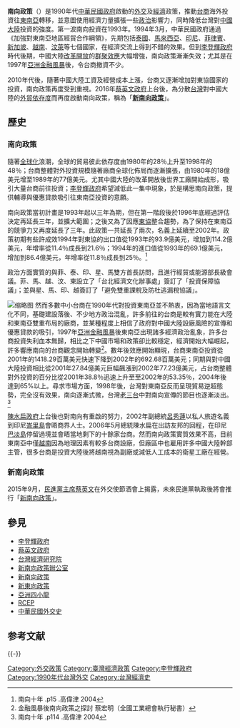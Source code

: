 {{Distinguish|南進政策}}

'''南向政策'''（{{lang-en|Southern Policy}}）是1990年代[[中華民國政府|中華民國政府]]啟動的[[外交|外交]]及[[經濟|經濟]]政策，推動[[台商|台商]]海外投資往[[東南亞|東南亞]]轉移，並意圖使用經濟力量擴張一些[[政治|政治]]影響力，同時降低台灣對[[中國大陸|中國大陸]]投資的強度。第一波南向投資在1993年。1994年3月，中華民國政府通過《加強對東南亞地區經貿合作綱領》，先期包括[[泰國|泰國]]、[[馬來西亞|馬來西亞]]、[[印尼|印尼]]、[[菲律賓|菲律賓]]、[[新加坡|新加坡]]、[[越南|越南]]、[[汶萊|汶萊]]等七個國家，在經濟交流上得到不錯的效果。但到[[李登輝政府|李登輝政府]]時代後期，中國大陸[[改革開放|改革開放]]的[[群聚效應|群聚效應]]大幅增強，南向政策漸漸失效；尤其是在1997年[[亞洲金融風暴|亞洲金融風暴]]後，令台商撤資不少。

2010年代後，隨著中國大陸工資及經營成本上漲，台商又逐漸增加對東協國家的投資，南向政策再度受到重視。2016年[[蔡英文政府|蔡英文政府]]上台後，為分散[[台灣|台灣]]對中國大陸的[[外貿依存度|外貿依存度]]而再度啟動南向政策，稱為「'''[[新南向政策|新南向政策]]'''」。

== 歷史 ==
===南向政策===
隨著[[全球化|全球化]]浪潮，全球的貿易彼此依存度由1980年的28％上升至1998年的48％；台商整體對外投資規模隨著廠商全球化佈局而逐漸擴張，由1980年的18億美元增至1989年的77億美元。尤其中國大陸的改革開放後世界工廠開始成形，吸引大量台商前往投資；[[李登輝政府|李登輝政府]]希望減低此一集中現象，於是構思南向政策，提供輔導與優惠貸款吸引往東南亞投資的意願。

南向政策當初計畫是1993年起以三年為期，但在第一階段後於1996年底經過評估決定再延長三年，並擴大範圍；之後又為了因應[[東協|東協]]整合趨勢，為了保持在東南亞的競爭力又再度延長了三年。此政策一共延長了兩次，名義上延續至2002年。政策初期有些許成效1994年對東協的出口值從1993年的93.9億美元，增加到114.2億美元，年增率從11.4％成長到21.6％；1994年的進口值從1993年的69.1億美元，增加到86.4億美元，年增率從11.8％成長到25％。<ref>南向十年 .p15  .高偉津  2004</ref>

政治方面實質的與菲、泰、印、星、馬雙方首長訪問，且進行經貿或能源部長級會議。菲、馬、越、汶、柬設立了「台北經濟文化辦事處」簽訂了「投資保障協議」；並與星、馬、印、越簽訂了「避免雙重課稅及防杜逃漏稅協議」。

[[File:Vietnamese_anti-Chinese_protests_in_Hanoi.jpg|缩略图]]
然而多數中小台商在1990年代對投資東南亞並不熱衷，因為當地語言文化不同，基礎建設落後、不少地方政治混亂，許多前往的台商是較有實力能在大陸和東南亞雙重布局的廠商，並某種程度上相信了政府對中國大陸設廠風險的宣傳和優惠貸款的吸引，1997年[[亞洲金融風暴|亞洲金融風暴]]後東南亞出現諸多經濟政治亂象，許多台商投資失利血本無歸，相比之下中國市場和政策卻比較穩定，經濟開始大幅崛起，許多響應南向的台商觀念開始轉變<ref>金融風暴後南向政策之探討 蔡宏明（全國工業總會執行秘書）</ref>。數年後效應開始顯現，台商東南亞投資從2001年的1418.29百萬美元快速下降到2002年的692.68百萬美元；同期與對中國大陸投資相比從2001年27.84億美元巨幅飆漲到2002年77.23億美元，占台商整體對外投資的百分比從2001年38.8％迅速上升至至2002年的53.35％，2004年後達到65%以上。尋求市場方面，1998年後，台灣對東南亞反而呈現貿易逆超態勢，完全沒有效果，南向逐漸式微，台灣[[老三台|老三台]]中對南向宣傳的節目也逐漸淡出。<ref>南向十年 .p114  .高偉津  2004</ref>

[[陳水扁政府|陳水扁政府]]上台後也對南向有重啟的努力，2002年副總統[[呂秀蓮|呂秀蓮]]以私人旅遊名義到印尼[[峇里島|峇里島]]會晤商界人士。2006年5月總統陳水扁在出訪友邦的回程，在印尼[[巴淡島|巴淡島]]停留過境並會晤當地剩下的十餘家台商。然而南向政策實質效果不高，目前東南亞中僅[[越南|越南]]因為地理因素有較多台商設廠，但廠區中也雇用許多中國大陸幹部主管，很多台商是投資大陸後將越南視為副廠或減低人工成本的衛星工廠在經營。

===新南向政策===
{{Main|新南向政策}}
2015年9月，[[民進黨主席|民進黨主席]][[蔡英文|蔡英文]]在外交使節酒會上揭露，未來民進黨執政後將會推行「[[新南向政策|新南向政策]]」。

==參見==
*[[李登輝政府|李登輝政府]]
*[[蔡英文政府|蔡英文政府]]
*[[台灣經濟研究院|台灣經濟研究院]]
*[[新南向政策辦公室|新南向政策辦公室]]
*[[新南向政策|新南向政策]]
*[[新東向政策|新東向政策]]
*[[亞洲四小龍|亞洲四小龍]]
*[[RCEP|RCEP]]
*[[中華民國外交史|中華民國外交史]]

==参考文献==
{{Reflist|2}}

{{-}}
{{中華民國外交}}

[[Category:外交政策|Category:外交政策]]
[[Category:臺灣經濟政策|Category:臺灣經濟政策]]
[[Category:李登輝政府|Category:李登輝政府]]
[[Category:1990年代台灣外交|Category:1990年代台灣外交]]
[[Category:台灣經濟史|Category:台灣經濟史]]